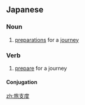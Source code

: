 ==Japanese==
{{ja-kanjitab|たび|し|たく|k2=じ|yomi=ko}}

===Noun===
{{ja-noun|たびじたく}}

# [[preparations]] for a [[journey]]

===Verb===
{{ja-verb-suru|tr=intrans|たびじたく}}

# [[prepare]] for a journey

====Conjugation====
{{ja-suru|たびじたく}}

[[zh:旅支度]]